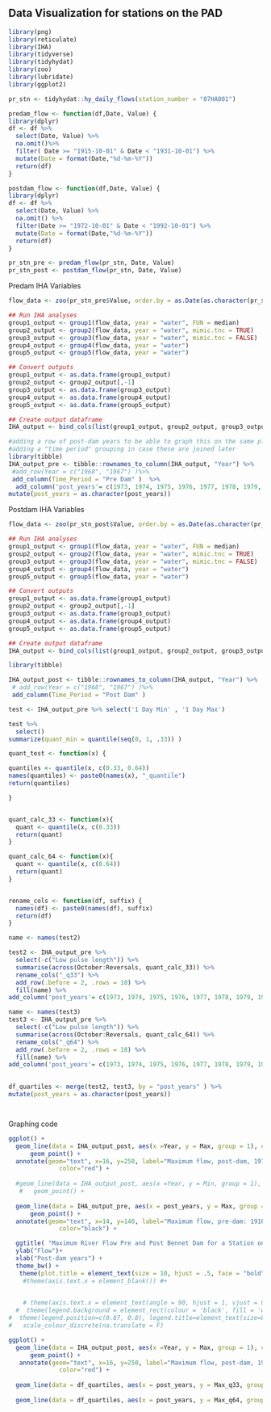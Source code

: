 
## Data Visualization for stations on the PAD


```r

library(png)
library(reticulate)
library(IHA)
library(tidyverse)
library(tidyhydat)
library(zoo)
library(lubridate)
library(ggplot2)

```


```r

pr_stn <- tidyhydat::hy_daily_flows(station_number = "07HA001")

```


```r

predam_flow <- function(df,Date, Value) {
library(dplyr)
df <- df %>%
  select(Date, Value) %>%
  na.omit()%>%
  filter( Date >= "1915-10-01" & Date < "1931-10-01") %>% 
  mutate(Date = format(Date,"%d-%m-%Y"))
  return(df)
}

postdam_flow <- function(df,Date, Value) {
library(dplyr)
df <- df %>%
  select(Date, Value) %>%
  na.omit() %>%
  filter(Date >= "1972-10-01" & Date < "1992-10-01") %>%
  mutate(Date = format(Date,"%d-%m-%Y"))
  return(df)
}

```

```r

pr_stn_pre <- predam_flow(pr_stn, Date, Value)
pr_stn_post <- postdam_flow(pr_stn, Date, Value)

```

Predam IHA Variables 
```r

flow_data <- zoo(pr_stn_pre$Value, order.by = as.Date(as.character(pr_stn_pre$Date), format = "%d-%m-%Y"))

## Run IHA analyses
group1_output <- group1(flow_data, year = "water", FUN = median)
group2_output <- group2(flow_data, year = "water", mimic.tnc = TRUE)
group3_output <- group3(flow_data, year = "water", mimic.tnc = FALSE)
group4_output <- group4(flow_data, year = "water")
group5_output <- group5(flow_data, year = "water")

## Convert outputs
group1_output <- as.data.frame(group1_output)
group2_output <- group2_output[,-1]
group3_output <- as.data.frame(group3_output)
group4_output <- as.data.frame(group4_output)
group5_output <- as.data.frame(group5_output)

## Create output dataframe 
IHA_output <- bind_cols(list(group1_output, group2_output, group3_output, group4_output, group5_output))

#adding a row of post-dam years to be able to graph this on the same plot in ggplot
#adding a "time period" grouping in case these are joined later
library(tibble)
IHA_output_pre <- tibble::rownames_to_column(IHA_output, "Year") %>%
 #add_row(Year = c("1968", "1967") )%>%
 add_column(Time_Period = "Pre Dam" )  %>%
  add_column('post_years'= c(1973, 1974, 1975, 1976, 1977, 1978, 1979, 1980, 1981, 1982, 1983, 1984, 1985, 1986, 1987, 1989)) %>%
mutate(post_years = as.character(post_years))


```

Postdam IHA Variables 

```r

flow_data <- zoo(pr_stn_post$Value, order.by = as.Date(as.character(pr_stn_post$Date), format = "%d-%m-%Y"))

## Run IHA analyses
group1_output <- group1(flow_data, year = "water", FUN = median)
group2_output <- group2(flow_data, year = "water", mimic.tnc = TRUE)
group3_output <- group3(flow_data, year = "water", mimic.tnc = FALSE)
group4_output <- group4(flow_data, year = "water")
group5_output <- group5(flow_data, year = "water")

## Convert outputs
group1_output <- as.data.frame(group1_output)
group2_output <- group2_output[,-1]
group3_output <- as.data.frame(group3_output)
group4_output <- as.data.frame(group4_output)
group5_output <- as.data.frame(group5_output)

## Create output dataframe 
IHA_output <- bind_cols(list(group1_output, group2_output, group3_output, group4_output, group5_output))

library(tibble)

IHA_output_post <- tibble::rownames_to_column(IHA_output, "Year") %>%
 # add_row(Year = c("1968", "1967") )%>%
 add_column(Time_Period = "Post Dam" )

```


```r

test <- IHA_output_pre %>% select('1 Day Min' , '1 Day Max')

test %>%
  select()
summarize(quant_min = quantile(seq(0, 1, .33)) ) 


```


```r

quant_test <- function(x) {

quantiles <- quantile(x, c(0.33, 0.64))
names(quantiles) <- paste0(names(x), "_quantile")
return(quantiles)

}



```

```r
quant_calc_33 <- function(x){
  quant <- quantile(x, c(0.33))
  return(quant)
}

quant_calc_64 <- function(x){
  quant <- quantile(x, c(0.64))
  return(quant)
}


rename_cols <- function(df, suffix) {
  names(df) <- paste0(names(df), suffix)
  return(df)
}
```


```r

name <- names(test2)

test2 <- IHA_output_pre %>%
  select(-c("Low pulse length")) %>%
  summarise(across(October:Reversals, quant_calc_33)) %>%
  rename_cols("_q33") %>%
  add_row(.before = 2, .rows = 18) %>% 
  fill(name) %>% 
add_column('post_years'= c(1973, 1974, 1975, 1976, 1977, 1978, 1979, 1980, 1981, 1982, 1983, 1984, 1985, 1986, 1987, 1989, 1990, 1991, 1992))

name <- names(test3)
test3 <- IHA_output_pre %>%
  select(-c("Low pulse length")) %>%
  summarise(across(October:Reversals, quant_calc_64)) %>%
  rename_cols("_q64") %>%
  add_row(.before = 2, .rows = 18) %>% 
  fill(name) %>% 
add_column('post_years'= c(1973, 1974, 1975, 1976, 1977, 1978, 1979, 1980, 1981, 1982, 1983, 1984, 1985, 1986, 1987, 1989, 1990, 1991, 1992))
  

df_quartiles <- merge(test2, test3, by = "post_years" ) %>%
mutate(post_years = as.character(post_years))




```


Graphing code
```r

ggplot() +
  geom_line(data = IHA_output_post, aes(x =Year, y = Max, group = 1), colour = "red", size = 0.75)  + 
      geom_point() + 
  annotate(geom="text", x=16, y=250, label="Maximum flow, post-dam, 1973-1992",
              color="red") +
  
  #geom_line(data = IHA_output_post, aes(x =Year, y = Min, group = 1), colour = "blue" ) + 
   #   geom_point() + 
  
  geom_line(data = IHA_output_pre, aes(x = post_years, y = Max, group = 1), colour = "black", size = 1)  + 
      geom_point() +
  annotate(geom="text", x=14, y=140, label="Maximum flow, pre-dam: 1916-1931",
              color="black") +

  ggtitle( "Maximum River Flow Pre and Post Bennet Dam for a Station on the Peace River") +
  ylab("Flow")+
  xlab("Post-dam years") +
  theme_bw() +
   theme(plot.title = element_text(size = 10, hjust = .5, face = "bold")) # +
    #theme(axis.text.x = element_blank()) #+

  
    # theme(axis.text.x = element_text(angle = 90, hjust = 1, vjust = 0.5)) +
  #  theme(legend.background = element_rect(colour = 'black', fill = 'white', linetype='solid')) +
#  theme(legend.position=c(0.87, 0.8), legend.title=element_text(size=8), legend.text=element_text(size=7)) +
#   scale_colour_discrete(na.translate = F)

```

```r

ggplot() +
  geom_line(data = IHA_output_post, aes(x =Year, y = Max, group = 1), colour = "red", size = 0.75)  + 
      geom_point() + 
   annotate(geom="text", x=16, y=250, label="Maximum flow, post-dam, 1973-1992",
              color="red") +
 
  geom_line(data = df_quartiles, aes(x = post_years, y = Max_q33, group = 1),  colour = "black", size = 0.4)  + 
  
  geom_line(data = df_quartiles, aes(x = post_years, y = Max_q64, group = 1),  colour = "black", size = 0.4)  




```


```r



```

```r



```


```r



```

```r



```



```r


```
